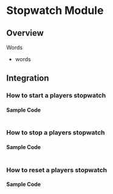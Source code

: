 # Stopwatch Module

## Overview

Words

- words

## Integration

### How to start a players stopwatch

#### Sample Code

```java

```

### How to stop a players stopwatch

#### Sample Code

```java

```

### How to reset a players stopwatch

#### Sample Code

```java

```
